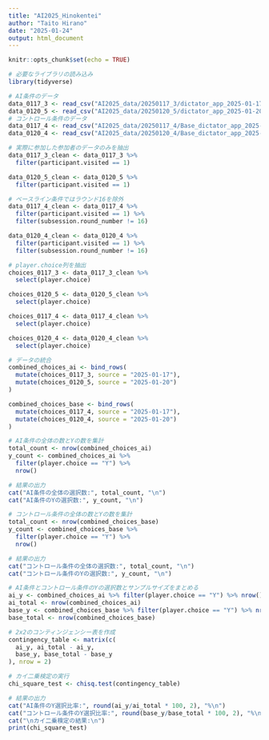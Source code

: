 ```yaml
---
title: "AI2025_Hinokentei"
author: "Taito Hirano"
date: "2025-01-24"
output: html_document
---
```


```r
knitr::opts_chunk$set(echo = TRUE)
```

```r
# 必要なライブラリの読み込み
library(tidyverse)

# AI条件のデータ
data_0117_3 <- read_csv("AI2025_data/20250117_3/dictator_app_2025-01-17.csv")
data_0120_5 <- read_csv("AI2025_data/20250120_5/dictator_app_2025-01-20.csv")
# コントロール条件のデータ
data_0117_4 <- read_csv("AI2025_data/20250117_4/Base_dictator_app_2025-01-17.csv")
data_0120_4 <- read_csv("AI2025_data/20250120_4/Base_dictator_app_2025-01-20.csv")
```

```r
# 実際に参加した参加者のデータのみを抽出
data_0117_3_clean <- data_0117_3 %>%
  filter(participant.visited == 1)

data_0120_5_clean <- data_0120_5 %>%
  filter(participant.visited == 1)

# ベースライン条件ではラウンド16を除外
data_0117_4_clean <- data_0117_4 %>%
  filter(participant.visited == 1) %>%
  filter(subsession.round_number != 16)

data_0120_4_clean <- data_0120_4 %>%
  filter(participant.visited == 1) %>%
  filter(subsession.round_number != 16)
```

```r
# player.choice列を抽出
choices_0117_3 <- data_0117_3_clean %>%
  select(player.choice)

choices_0120_5 <- data_0120_5_clean %>%
  select(player.choice)

choices_0117_4 <- data_0117_4_clean %>%
  select(player.choice)

choices_0120_4 <- data_0120_4_clean %>%
  select(player.choice)

# データの統合
combined_choices_ai <- bind_rows(
  mutate(choices_0117_3, source = "2025-01-17"),
  mutate(choices_0120_5, source = "2025-01-20")
)

combined_choices_base <- bind_rows(
  mutate(choices_0117_4, source = "2025-01-17"),
  mutate(choices_0120_4, source = "2025-01-20")
)
```

```r
# AI条件の全体の数とYの数を集計
total_count <- nrow(combined_choices_ai)
y_count <- combined_choices_ai %>%
  filter(player.choice == "Y") %>%
  nrow()

# 結果の出力
cat("AI条件の全体の選択数:", total_count, "\n")
cat("AI条件のYの選択数:", y_count, "\n")
```

```r
# コントロール条件の全体の数とYの数を集計
total_count <- nrow(combined_choices_base)
y_count <- combined_choices_base %>%
  filter(player.choice == "Y") %>%
  nrow()

# 結果の出力
cat("コントロール条件の全体の選択数:", total_count, "\n")
cat("コントロール条件のYの選択数:", y_count, "\n")
```

```r
# AI条件とコントロール条件のYの選択数とサンプルサイズをまとめる
ai_y <- combined_choices_ai %>% filter(player.choice == "Y") %>% nrow()
ai_total <- nrow(combined_choices_ai)
base_y <- combined_choices_base %>% filter(player.choice == "Y") %>% nrow()
base_total <- nrow(combined_choices_base)

# 2x2のコンティンジェンシー表を作成
contingency_table <- matrix(c(
  ai_y, ai_total - ai_y,
  base_y, base_total - base_y
), nrow = 2)

# カイ二乗検定の実行
chi_square_test <- chisq.test(contingency_table)

# 結果の出力
cat("AI条件のY選択比率:", round(ai_y/ai_total * 100, 2), "%\n")
cat("コントロール条件のY選択比率:", round(base_y/base_total * 100, 2), "%\n")
cat("\nカイ二乗検定の結果:\n")
print(chi_square_test)
```

